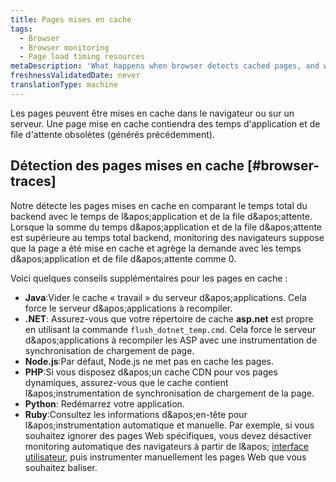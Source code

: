 ```yaml
---
title: Pages mises en cache
tags:
  - Browser
  - Browser monitoring
  - Page load timing resources
metaDescription: 'What happens when browser detects cached pages, and what to do.'
freshnessValidatedDate: never
translationType: machine
---
```


Les pages peuvent être mises en cache dans le navigateur ou sur un serveur. Une page mise en cache contiendra des temps d&apos;application et de file d&apos;attente obsolètes (générés précédemment).

## Détection des pages mises en cache [#browser-traces]

Notre <InlinePopover type="browser" />détecte les pages mises en cache en comparant le temps total du backend avec le temps de l&amp;apos;application et de la file d&amp;apos;attente. Lorsque la somme du temps d&amp;apos;application et de la file d&amp;apos;attente est supérieure au temps total backend, monitoring des navigateurs suppose que la page a été mise en cache et agrège la demande avec les temps d&amp;apos;application et de file d&amp;apos;attente comme 0.

Voici quelques conseils supplémentaires pour les pages en cache :

* <DNT>**Java**</DNT>:Vider le cache « travail » du serveur d&amp;apos;applications. Cela force le serveur d&amp;apos;applications à recompiler.
* <DNT>**.NET**</DNT>: Assurez-vous que votre répertoire de cache <DNT>**asp.net**</DNT> est propre en utilisant la commande `flush_dotnet_temp.cmd`. Cela force le serveur d&amp;apos;applications à recompiler les ASP avec une instrumentation de synchronisation de chargement de page.
* <DNT>**Node.js**</DNT>:Par défaut, Node.js ne met pas en cache les pages.
* <DNT>**PHP**</DNT>:Si vous disposez d&amp;apos;un cache CDN pour vos pages dynamiques, assurez-vous que le cache contient l&amp;apos;instrumentation de synchronisation de chargement de la page.
* <DNT>**Python**</DNT>: Redémarrez votre application.
* <DNT>**Ruby**</DNT>:Consultez les informations d&amp;apos;en-tête pour l&amp;apos;instrumentation automatique et manuelle. Par exemple, si vous souhaitez ignorer des pages Web spécifiques, vous devez désactiver monitoring automatique des navigateurs à partir de l&amp;apos; [interface utilisateur](/docs/browser/new-relic-browser/getting-started/browser-settings), puis instrumenter manuellement les pages Web que vous souhaitez baliser.
